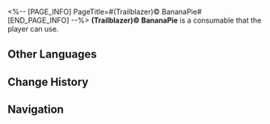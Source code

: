 <%-- [PAGE_INFO]
PageTitle=#(Trailblazer)© BananaPie#
[END_PAGE_INFO] --%>
{{Consumable Infobox
|id          = 408803
|image       = Item (Trailblazer)© BananaPie.png{{subst:void|<!--$UPLOAD:<<SpriteOutput/ItemFigures/408803.png>-<Item (Trailblazer)© BananaPie.png>-<Consumable Icons>>-->}}
|type        = Attack Consumables
|rarity      = 4
|effect      = Upon use, increases all ally characters' SPD by 10% and Break Effect by 30% in the next battle.
|description = This is the... mass-produced version of the banana pie you personally made at the Dessert Club. This way, you can share your unique taste with your classmates &mdash; it's said to have received quite high praise. 
|effectType  = 
|effectType2 = 
|effectType3 = 
|recipe      = 
|source1     = [[Chaletka]]
|source2     = 
|source3     = 
}}
{{Description|''"Such a commemorative dessert must be sealed away for safekeeping!"'' <br />''"Eat it, I dare you!"''}}
'''(Trailblazer)© BananaPie''' is a consumable that the player can use.

==Other Languages==
{{Other Languages
|en   = (Trailblazer)© BananaPie
|zhs  = (开拓者)©香蕉派
|zht  = (開拓者)©香蕉派
|ja   = (開拓者)©バナナパイ
|ko   = (개척자)©바나나 파이
|es   = Pastel de plátano de (Trazacaminos)
|fr   = ({{MC|m=Pionnier|f=Pionnière}})© Bananatarte
|ru   = Банановый пирог марки © (Первопроходец)
|th   = พายกล้วย (ผู้บุกเบิก)©
|vi   = (Nhà Khai Phá)@Bánh Chuối
|de   = (Trailblazer)© Bananenkuchen
|id   = (Trailblazer)@BananaPie
|pt   = (Desbrava{{MC|m=dor|f=dora}})@ TortaDeBanana
}}

==Change History==
{{Change History|2.6}}

==Navigation==
{{Consumable Navbox}}